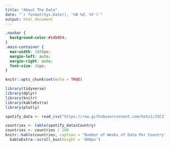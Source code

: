 ```yaml
---
title: "About The Data"
date: "`r format(Sys.Date(), '%B %d, %Y')`"
output: html_document
---
```

```css
.navbar {
  background-color:#1db954;
}
.main-container {
  max-width: 1600px;
  margin-left: auto;
  margin-right: auto;
  font-size: 16px;
}
```

```r
knitr::opts_chunk$set(echo = TRUE)
```


```r
library(tidyverse)
library(dplyr)
library(knitr)
library(kableExtra)
library(plotly)
```

```r
spotify_data <- read_csv("https://raw.githubusercontent.com/hotz1/JSC370-HW5/main/spotify_data_full.csv")
```

```r
countries <- table(spotify_data$Country)
countries <- countries / 200
knitr::kable(countries, caption = "Number of Weeks of Data Per Country") %>%
  kableExtra::scroll_box(height = '800px')
```